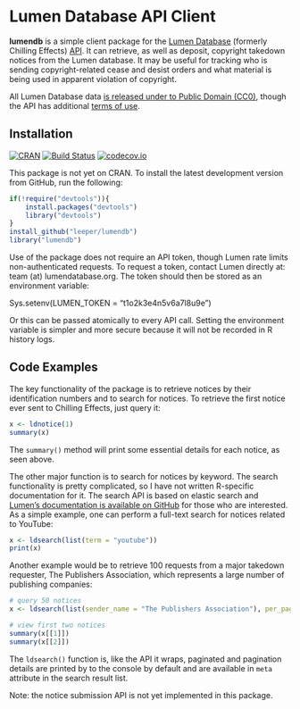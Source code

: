 # Lumen Database API Client #

**lumendb** is a simple client package for the [Lumen Database](http://lumendatabase.org/) (formerly Chilling Effects) [API](https://github.com/berkmancenter/lumendatabase/blob/master/doc/api_documentation.mkd). It can retrieve, as well as deposit, copyright takedown notices from the Lumen database. It may be useful for tracking who is sending copyright-related cease and desist orders and what material is being used in apparent violation of copyright.

All Lumen Database data [is released under to Public Domain (CC0)](https://www.lumendatabase.org/pages/license), though the API has additional [terms of use](https://lumendatabase.org/pages/api_terms).

## Installation ##

[![CRAN](http://www.r-pkg.org/badges/version/lumendb)](http://cran.r-project.org/package=lumendb)
[![Build Status](https://travis-ci.org/leeper/lumendb.png?branch=master)](https://travis-ci.org/leeper/lumendb) 
[![codecov.io](http://codecov.io/github/leeper/lumendb/coverage.svg?branch=master)](http://codecov.io/github/leeper/lumendb?branch=master)

This package is not yet on CRAN. To install the latest development version from GitHub, run the following:

```r
if(!require("devtools")){
    install.packages("devtools")
    library("devtools")
}
install_github("leeper/lumendb")
library("lumendb")
```

Use of the package does not require an API token, though Lumen rate limits non-authenticated requests. To request a token, contact Lumen directly at: team (at) lumendatabase.org. The token should then be stored as an environment variable:

Sys.setenv(LUMEN_TOKEN = "t1o2k3e4n5v6a7l8u9e")

Or this can be passed atomically to every API call. Setting the environment variable is simpler and more secure because it will not be recorded in R history logs.

## Code Examples ##


The key functionality of the package is to retrieve notices by their identification numbers and to search for notices. To retrieve the first notice ever sent to Chilling Effects, just query it:

```r
x <- ldnotice(1)
summary(x)
```

The `summary()` method will print some essential details for each notice, as seen above.

The other major function is to search for notices by keyword. The search functionality is pretty complicated, so I have not written R-specific documentation for it. The search API is based on elastic search and [Lumen's documentation is available on GitHub](https://github.com/berkmancenter/lumendatabase/blob/dev/doc/api_documentation.mkd#search-notices-via-fulltext) for those who are interested. As a simple example, one can perform a full-text search for notices related to YouTube:

```r
x <- ldsearch(list(term = "youtube"))
print(x)
```

Another example would be to retrieve 100 requests from a major takedown requester, The Publishers Association, which represents a large number of publishing companies:

```r
# query 50 notices
x <- ldsearch(list(sender_name = "The Publishers Association"), per_page = 50)

# view first two notices
summary(x[[1]])
summary(x[[2]])
```

The `ldsearch()` function is, like the API it wraps, paginated and pagination details are printed by to the console by default and are available in `meta` attribute in the search result list.

Note: the notice submission API is not yet implemented in this package.

